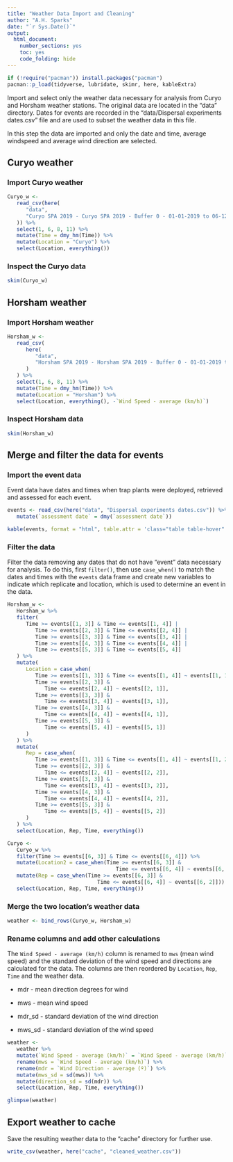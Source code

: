 ```yaml
---
title: "Weather Data Import and Cleaning"
author: "A.H. Sparks"
date: "`r Sys.Date()`"
output:
  html_document:
    number_sections: yes
    toc: yes
    code_folding: hide
---
```


```r
if (!require("pacman")) install.packages("pacman")
pacman::p_load(tidyverse, lubridate, skimr, here, kableExtra)
```

Import and select only the weather data necessary for analysis from Curyo and Horsham weather stations.
The original data are located in the "data" directory.
Dates for events are recorded in the "data/Dispersal experiments dates.csv" file and are used to subset the weather data in this file.

In this step the data are imported and only the date and time, average windspeed and average wind direction are selected.

## Curyo weather

### Import Curyo weather

```r
Curyo_w <-
   read_csv(here(
      "data",
      "Curyo SPA 2019 - Curyo SPA 2019 - Buffer 0 - 01-01-2019 to 06-12-2019.csv"
   )) %>%
   select(1, 6, 8, 11) %>%
   mutate(Time = dmy_hm(Time)) %>%
   mutate(Location = "Curyo") %>%
   select(Location, everything())
```

### Inspect the Curyo data

```r
skim(Curyo_w)
```

## Horsham weather

### Import Horsham weather

```r
Horsham_w <-
   read_csv(
      here(
         "data",
         "Horsham SPA 2019 - Horsham SPA 2019 - Buffer 0 - 01-01-2019 to 06-12-2019.csv"
      )
   ) %>% 
   select(1, 6, 8, 11) %>%
   mutate(Time = dmy_hm(Time)) %>%
   mutate(Location = "Horsham") %>%
   select(Location, everything(), -`Wind Speed - average (km/h)`)
```

### Inspect Horsham data

```r
skim(Horsham_w)
```

## Merge and filter the data for events

### Import the event data

Event data have dates and times when trap plants were deployed, retrieved and assessed for each event.

```r
events <- read_csv(here("data", "Dispersal experiments dates.csv")) %>% 
   mutate(`assessment date` = dmy(`assessment date`))

kable(events, format = "html", table.attr = 'class="table table-hover"')
```



### Filter the data

Filter the data removing any dates that do not have "event" data necessary for analysis.
To do this, first `filter()`, then use `case_when()` to match the dates and times with the `events` data frame and create new variables to indicate which replicate and location, which is used to determine an event in the data.

```r
Horsham_w <-
   Horsham_w %>%
   filter(
      Time >= events[[1, 3]] & Time <= events[[1, 4]] |
         Time >= events[[2, 3]] & Time <= events[[2, 4]] |
         Time >= events[[3, 3]] & Time <= events[[3, 4]] |
         Time >= events[[4, 3]] & Time <= events[[4, 4]] |
         Time >= events[[5, 3]] & Time <= events[[5, 4]]
   ) %>%
   mutate(
      Location = case_when(
         Time >= events[[1, 3]] & Time <= events[[1, 4]] ~ events[[1, 1]],
         Time >= events[[2, 3]] &
            Time <= events[[2, 4]] ~ events[[2, 1]],
         Time >= events[[3, 3]] &
            Time <= events[[3, 4]] ~ events[[3, 1]],
         Time >= events[[4, 3]] &
            Time <= events[[4, 4]] ~ events[[4, 1]],
         Time >= events[[5, 3]] &
            Time <= events[[5, 4]] ~ events[[5, 1]]
      )
   ) %>%
   mutate(
      Rep = case_when(
         Time >= events[[1, 3]] & Time <= events[[1, 4]] ~ events[[1, 2]],
         Time >= events[[2, 3]] &
            Time <= events[[2, 4]] ~ events[[2, 2]],
         Time >= events[[3, 3]] &
            Time <= events[[3, 4]] ~ events[[3, 2]],
         Time >= events[[4, 3]] &
            Time <= events[[4, 4]] ~ events[[4, 2]],
         Time >= events[[5, 3]] &
            Time <= events[[5, 4]] ~ events[[5, 2]]
      )
   ) %>%
   select(Location, Rep, Time, everything())

Curyo <-
   Curyo_w %>%
   filter(Time >= events[[6, 3]] & Time <= events[[6, 4]]) %>%
   mutate(Location2 = case_when(Time >= events[[6, 3]] &
                                   Time <= events[[6, 4]] ~ events[[6, 1]])) %>%
   mutate(Rep = case_when(Time >= events[[6, 3]] &
                             Time <= events[[6, 4]] ~ events[[6, 2]])) %>%
   select(Location, Rep, Time, everything())
```

### Merge the two location's weather data

```r
weather <- bind_rows(Curyo_w, Horsham_w)
```

### Rename columns and add other calculations

The `Wind Speed - average (km/h)` column is renamed to `mws` (mean wind speed) and the standard deviation of the wind speed and directions are calculated for the data.
The columns are then reordered by `Location`, `Rep`, `Time` and the weather data.

* mdr - mean direction degrees for wind

* mws - mean wind speed

* mdr_sd - standard deviation of the wind direction

* mws_sd - standard deviation of the wind speed

```r
weather <- 
   weather %>% 
   mutate(`Wind Speed - average (km/h)` = `Wind Speed - average (km/h)`/3.6) %>% 
   rename(mws = `Wind Speed - average (km/h)`) %>% 
   rename(mdr = `Wind Direction - average (º)`) %>%
   mutate(mws_sd = sd(mws)) %>% 
   mutate(direction_sd = sd(mdr)) %>% 
   select(Location, Rep, Time, everything())

glimpse(weather)
```
## Export weather to cache

Save the resulting weather data to the "cache" directory for further use.

```r
write_csv(weather, here("cache", "cleaned_weather.csv"))
```
